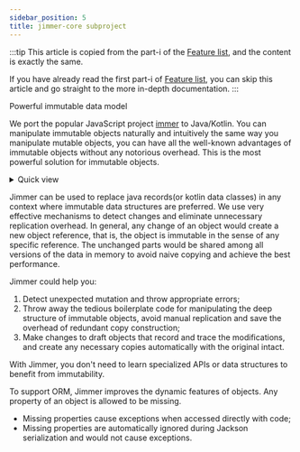 ```yaml
---
sidebar_position: 5
title: jimmer-core subproject
---
```



:::tip
This article is copied from the part-i of the [Feature list](../intro), and the content is exactly the same.

If you have already read the first part-i of [Feature list](../intro), you can skip this article and go straight to the more in-depth documentation.
:::

Powerful immutable data model

We port the popular JavaScript project [immer](https://github.com/immerjs/immer) to Java/Kotlin. You can manipulate immutable objects naturally and intuitively the same way you manipulate mutable objects, you can have all the well-known advantages of immutable objects without any notorious overhead. This is the most powerful solution for immutable objects.

<details>
<summary>Quick view</summary>
<Tabs groupId="language">
<TabItem value="java" label="Java">

```java
// Step 1, create data from scratch
TreeNode treeNode = TreeNodeDraft.$.produce(root -> {
    root.setName("Root").addIntoChildNodes(food -> {
        food
            .setName("Food")
            .addIntoChildNodes(drink -> {
                drink
                    .setName("Drink")
                    .addIntoChildNodes(cococola -> {
                        cococola.setName("Cococola");
                    })
                    .addIntoChildNodes(fanta -> {
                        fanta.setName("Fanta");
                    });
                ;
            });
        ;
    });
});

// Step 2, make some "changes" based on the 
// existing data to create new data.
TreeNode newTreeNode = TreeNodeDraft.$.produce(
        // highlight-next-line
        treeNode, // existing data
        root -> {
            root
                .childNodes(false).get(0) // Food
                .childNodes(false).get(0) // Drink
                .childNodes(false).get(0) // Cococola
                .setName("Cococola plus");
        }
);

System.out.println("treeNode:" + treeNode);
System.out.println("newTreeNode:" + newTreeNode);
```

</TabItem>
<TabItem value="kotlin" label="Kotlin">

```kotlin
// Step 1, create data from scratch
val treeNode = new(TreeNode::class).by {
    name = "Root"
    childNodes().addBy {
        name = "Food"
        childNodes().addBy {
            name = "Drinks"
            childNodes().addBy {
                name = "Cococola"
            }
            childNodes().addBy {
                name = "Fanta"
            }
        }
    }
}

// Step 2, make some "changes" based on the 
// existing data to create new data.
val newTreeNode = new(TreeNode::class).by(
    // highlight-next-line
    treeNode // existing data
) {
    childNodes()[0] // Food
        .childNodes()[0] // Drinks
        .childNodes()[0] // Cococola
        .name += " plus"
}

println("treeNode: $treeNode")
println("newTreeNode: $newTreeNode")
```

</TabItem>

</Tabs>

<details>
<summary>Output</summary>

```javascript
treeNode: {
    "name":"Root",
    "childNodes":[
        {
            "name":"Food",
            "childNodes":[
                {
                    "name":"Drink",
                    "childNodes":[
                        // highlight-next-line
                        {"name":"Cococola"},
                        {"name":"Fanta"}
                    ]
                }
            ]
        }
    ]
}
newTreeNode: {
    "name":"Root",
    "childNodes":[
        {
            "name":"Food",
            "childNodes":[
                {
                    "name":"Drink",
                    "childNodes":[
                        // highlight-next-line
                        {"name":"Cococola plus"},
                        {"name":"Fanta"}
                    ]
                }
            ]
        }
    ]
}
```

</details>

</details>

Jimmer can be used to replace java records(or kotlin data classes) in any context where immutable data structures are preferred. We use very effective mechanisms to detect changes and eliminate unnecessary replication overhead. In general, any change of an object would create a new object reference, that is, the object is immutable in the sense of any specific reference. The unchanged parts would be shared among all versions of the data in memory to avoid naive copying and achieve the best performance.

Jimmer could help you:

1. Detect unexpected mutation and throw appropriate errors;
2. Throw away the tedious boilerplate code for manipulating the deep structure of immutable objects, avoid manual replication and save the overhead of redundant copy construction;
3. Make changes to draft objects that record and trace the modifications, and create any necessary copies automatically with the original intact.

With Jimmer, you don't need to learn specialized APIs or data structures to benefit from immutability.

To support ORM, Jimmer improves the dynamic features of objects. Any property of an object is allowed to be missing.
- Missing properties cause exceptions when accessed directly with code;
- Missing properties are automatically ignored during Jackson serialization and would not cause exceptions.
